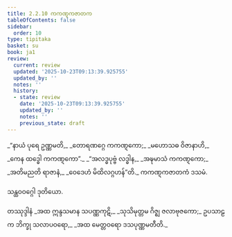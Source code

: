 ```yaml
---
title: 2.2.10 ကကဏ္ဋကဇာတက
tableOfContents: false
sidebar:
  order: 10
type: tipitaka
basket: su
book: ja1
review:
  current: review
  updated: '2025-10-23T09:13:39.925755'
  updated_by: ''
  notes: ''
  history:
  - state: review
    date: '2025-10-23T09:13:39.925755'
    updated_by: ''
    notes: ''
    previous_state: draft
---
```



<ReviewStatus review={frontmatter.review} showDetails={true} />

<HypothesisAnnotation frontmatter={frontmatter} />

<DynamicBreadcrumb />

<Division number="39" book="ja1" e="ch" v="22" p="42">

<Paragraph number="401" type="verses" book="ja1">
_“နာယံ ပုရေ ဥဏ္ဏမတိ,_  
_တောရဏဂ္ဂေ ကကဏ္ဋကော;_  
_မဟောသဓ ဝိဇာနာဟိ,_  
_ကေန ထဒ္ဓေါ ကကဏ္ဋကော”._  

</Paragraph>

</Division>
<Division number="40" book="ja1" e="ch" v="22" p="42">

<Paragraph number="402" type="verses" book="ja1">
_“အလဒ္ဓပုဗ္ဗံ လဒ္ဓါန,_  
_အဍ္ဎမာသံ ကကဏ္ဋကော;_  
_အတိမညတိ ရာဇာနံ,_  
_ဝေဒေဟံ မိထိလဂ္ဂဟန်”တိ._  


</Paragraph>
</Division>

<Paragraph number="403" type="center" book="ja1">
ကကဏ္ဋကဇာတကံ ဒသမံ.

  
သန္ထဝဝဂ္ဂေါ ဒုတိယော.



</Paragraph>

<Paragraph number="404" type="center" book="ja1">
တဿုဒ္ဒါနံ


</Paragraph>

<Paragraph number="405" type="verses" book="ja1">
_အထ ဣန္ဒသမာန သပဏ္ဏကုဋိ,_  
_သုသိမုတ္တမ ဂိဇ္ဈ ဇလာဗုဇကော;_  
ဥပသာဠက ဘိက္ခု သလာပဝရော,_  
_အထ မေတ္တဝရော ဒသပုဏ္ဏမတီတိ._
</Paragraph>